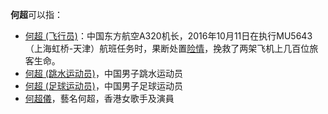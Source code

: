 '''何超'''可以指：
* [[何超_(飞行员)|何超 (飞行员)]]：中国东方航空A320机长，2016年10月11日在执行MU5643（上海虹桥-天津）航班任务时，果断处置[[2016年虹桥机场跑道入侵事件|险情]]，挽救了两架飞机上几百位旅客生命。
* [[何超_(跳水运动员)|何超 (跳水运动员)]]，中国男子跳水运动员
* [[何超_(足球运动员)|何超 (足球运动员)]]，中国男子足球运动员
* [[何超儀|何超儀]]，藝名何超，香港女歌手及演員

{{disambig|C|cat=二字何姓人名消歧义}}